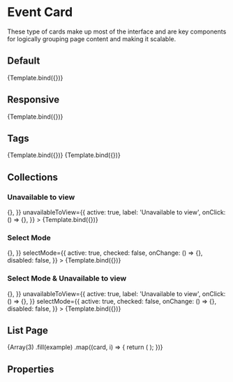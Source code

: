 
<Meta
  title="Components/Structure/Cards/EventCard"
  component={EventCard}
  decorators={[withDesign]}
/>


# Event Card

These type of cards make up most of the interface and are key components for logically grouping page content and making it scalable.

## Default

<Canvas>
  <Story
    name="EventCard"
    args={{
      ...example,
      responsive: false
    }}
    parameters={{
      design: {
        name: 'Figma Design',
        type: 'figma',
        url: 'https://www.figma.com/file/TENnOP4K38G6r3vDL3emCP/?node-id=5908%3A95033',
      },
    }}
  >
    {Template.bind({})}
  </Story>
</Canvas>

## Responsive

<Canvas>
  <EventCard {...example} responsive={true} tags={null}>
    {Template.bind({})}
  </EventCard>
</Canvas>

## Tags

<Canvas>
  <EventCard {...example} responsive={false}>
    {Template.bind({})}
  </EventCard>
</Canvas>

<Canvas>
  <EventCard {...example} responsive={true}>
    {Template.bind({})}
  </EventCard>
</Canvas>

## Collections

### Unavailable to view

<Canvas>
  <EventCard
    {...example}
    responsive={false}
    tags={null}
    collection={{
      active: true,
      onClick: () => {},
    }}
    unavailableToView={{
      active: true,
      label: 'Unavailable to view',
      onClick: () => {},
    }}
  >
    {Template.bind({})}
  </EventCard>
</Canvas>

### Select Mode

<Canvas>
  <EventCard
    {...example}
    responsive={false}
    tags={null}
    collection={{
      active: true,
      onClick: () => {},
    }}
    selectMode={{
      active: true,
      checked: false,
      onChange: () => {},
      disabled: false,
    }}
  >
    {Template.bind({})}
  </EventCard>
</Canvas>

### Select Mode & Unavailable to view

<Canvas>
  <EventCard
    {...example}
    responsive={false}
    tags={null}
    collection={{
      active: true,
      onClick: () => {},
    }}
    unavailableToView={{
      active: true,
      label: 'Unavailable to view',
      onClick: () => {},
    }}
    selectMode={{
      active: true,
      checked: false,
      onChange: () => {},
      disabled: false,
    }}
  >
    {Template.bind({})}
  </EventCard>
</Canvas>

## List Page

<Canvas>
  <Container>
    <Row>
      {Array(3)
        .fill(example)
        .map((card, i) => {
          return (
            <Col key={`col-${i}`} xs={12} sm={12} md={6} lg={4}>
              <EventCard
                {...example}
                responsive={false}
                tags={null}
              />
            </Col>
          );
        })}
    </Row>
  </Container>
</Canvas>

## Properties

<ArgsTable of={EventCard} />
